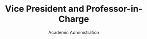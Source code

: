 ---
order: 5
slug: prof-suresh-akkihebbal
metadesc: Dr. Shankar Narasimhan is a Faculty of School of Engg. & Science at IIT Madras Zanzibar. Learn More.
name: Prof K. Suresh Akkihebbal
img: Prof-Suresh-Akkihebbal.jpg
title: Vice President and Professor-in-Charge
subtitle: Academic Administration
type: Permanent Faculty
---